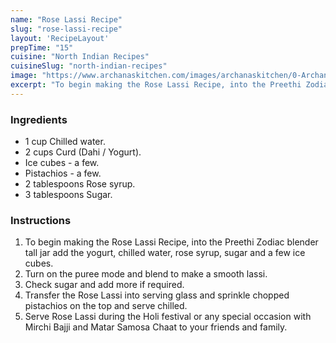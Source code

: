---
name: "Rose Lassi Recipe"
slug: "rose-lassi-recipe"
layout: 'RecipeLayout'
prepTime: "15"
cuisine: "North Indian Recipes"
cuisineSlug: "north-indian-recipes"
image: "https://www.archanaskitchen.com/images/archanaskitchen/0-Archanas-Kitchen-Recipes/2019/Rose_Lassi_Video_Recipe_2_1600.jpg"
excerpt: "To begin making the Rose Lassi Recipe, into the Preethi Zodiac blender tall jar add the yogurt, chilled water, rose syrup, sugar and a few ice cubes"
---

### Ingredients

- 1 cup Chilled water.
- 2 cups Curd (Dahi / Yogurt).
- Ice cubes - a few.
- Pistachios - a few.
- 2 tablespoons Rose syrup.
- 3 tablespoons Sugar.

### Instructions

1. To begin making the Rose Lassi Recipe, into the Preethi Zodiac blender tall jar add the yogurt, chilled water, rose syrup, sugar and a few ice cubes.
1. Turn on the puree mode and blend to make a smooth lassi.
1. Check sugar and add more if required.
1. Transfer the Rose Lassi into serving glass and sprinkle chopped pistachios on the top and serve chilled.
1. Serve Rose Lassi during the Holi festival or any special occasion with Mirchi Bajji and Matar Samosa Chaat to your friends and family.
